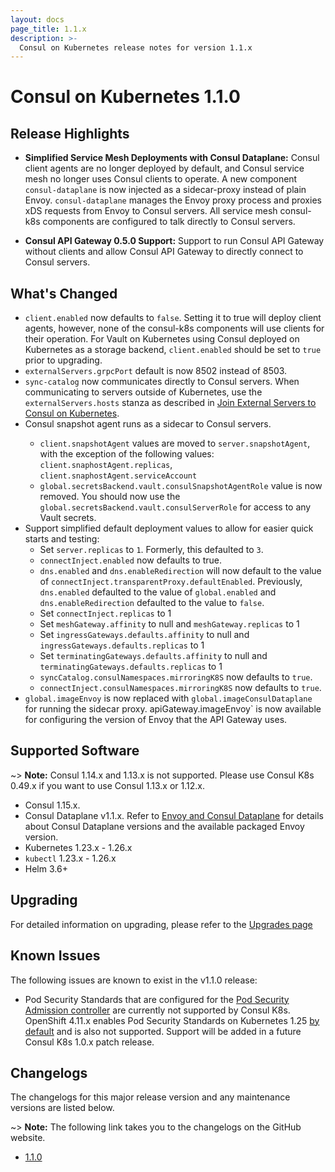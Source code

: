 ```yaml
---
layout: docs
page_title: 1.1.x
description: >-
  Consul on Kubernetes release notes for version 1.1.x
---
```


# Consul on Kubernetes 1.1.0

## Release Highlights

- **Simplified Service Mesh Deployments with Consul Dataplane:** Consul client agents are no longer deployed by default, and Consul service mesh no longer uses Consul clients to operate. A new component `consul-dataplane` is now injected as a sidecar-proxy instead of plain Envoy. `consul-dataplane` manages the Envoy proxy process and proxies xDS requests from Envoy to Consul servers. All service mesh consul-k8s components are configured to talk directly to Consul servers.
  
- **Consul API Gateway 0.5.0 Support:** Support to run Consul API Gateway without clients and allow Consul API Gateway to directly connect to Consul servers. 

## What's Changed

- `client.enabled` now defaults to `false`. Setting it to true will deploy client agents, however, none of the consul-k8s components will use clients for their operation. For Vault on Kubernetes using Consul deployed on Kubernetes as a storage backend, `client.enabled` should be set to `true` prior to upgrading.
- `externalServers.grpcPort` default is now 8502 instead of 8503.
- `sync-catalog` now communicates directly to Consul servers. When communicating to servers outside of Kubernetes, use the `externalServers.hosts` stanza as described in [Join External Servers to Consul on Kubernetes](/consul/docs/k8s/deployment-configurations/servers-outside-kubernetes). 
- Consul snapshot agent runs as a sidecar to Consul servers. <EnterpriseAlert inline />
  - `client.snapshotAgent` values are moved to `server.snapshotAgent`, with the exception of the following values: `client.snaphostAgent.replicas`, `client.snaphostAgent.serviceAccount`
  - `global.secretsBackend.vault.consulSnapshotAgentRole` value is now removed. You should now use the `global.secretsBackend.vault.consulServerRole` for access to any Vault secrets. 
-  Support simplified default deployment values to allow for easier quick starts and testing:
    * Set `server.replicas` to `1`. Formerly, this defaulted to `3`. 
    * `connectInject.enabled` now defaults to true. 
    * `dns.enabled` and `dns.enableRedirection` will now default to the value of `connectInject.transparentProxy.defaultEnabled`. Previously, `dns.enabled` defaulted to the value of `global.enabled` and `dns.enableRedirection` defaulted to the value to `false`. 
    * Set `connectInject.replicas` to 1 
    * Set `meshGateway.affinity` to null and `meshGateway.replicas` to 1
    * Set `ingressGateways.defaults.affinity` to null and `ingressGateways.defaults.replicas` to 1 
    * Set `terminatingGateways.defaults.affinity` to null and `terminatingGateways.defaults.replicas` to 1
    * `syncCatalog.consulNamespaces.mirroringK8S` now defaults to `true`. <EnterpriseAlert inline />
    * `connectInject.consulNamespaces.mirroringK8S` now defaults to `true`. <EnterpriseAlert inline />
- `global.imageEnvoy` is now replaced with `global.imageConsulDataplane` for running the sidecar proxy. apiGateway.imageEnvoy` is now available  for configuring the version of Envoy that the API Gateway uses. 
  
## Supported Software

~> **Note:** Consul 1.14.x and 1.13.x is not supported. Please use Consul K8s 0.49.x if you want to use Consul 1.13.x or 1.12.x. 
- Consul 1.15.x. 
- Consul Dataplane v1.1.x. Refer to [Envoy and Consul Dataplane](/consul/docs/connect/proxies/envoy#envoy-and-consul-dataplane) for details about Consul Dataplane versions and the available packaged Envoy version. 
- Kubernetes 1.23.x - 1.26.x
- `kubectl` 1.23.x - 1.26.x 
- Helm 3.6+

## Upgrading

For detailed information on upgrading, please refer to the [Upgrades page](/consul/docs/k8s/upgrade)

## Known Issues

The following issues are known to exist in the v1.1.0 release: 

- Pod Security Standards that are configured for the [Pod Security Admission controller](https://kubernetes.io/blog/2022/08/25/pod-security-admission-stable/) are currently not supported by Consul K8s. OpenShift 4.11.x enables Pod Security Standards on Kubernetes 1.25 [by default](https://connect.redhat.com/en/blog/important-openshift-changes-pod-security-standards) and is also not supported. Support will be added in a future Consul K8s 1.0.x patch release. 

## Changelogs

The changelogs for this major release version and any maintenance versions are listed below.

~> **Note:** The following link takes you to the changelogs on the GitHub website.

- [1.1.0](https://github.com/hashicorp/consul-k8s/releases/tag/v1.1.0)
